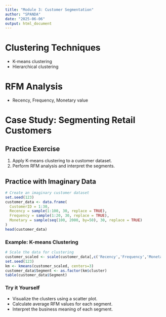 ```yaml
---
title: "Module 3: Customer Segmentation"
author: "SPANDA"
date: "2025-06-06"
output: html_document
---
```


# Clustering Techniques

- K-means clustering
- Hierarchical clustering

# RFM Analysis

- Recency, Frequency, Monetary value

# Case Study: Segmenting Retail Customers

## Practice Exercise

1. Apply K-means clustering to a customer dataset.
2. Perform RFM analysis and interpret the segments.

## Practice with Imaginary Data

```r
# Create an imaginary customer dataset
set.seed(123)
customer_data <- data.frame(
  CustomerID = 1:30,
  Recency = sample(1:100, 30, replace = TRUE),
  Frequency = sample(1:20, 30, replace = TRUE),
  Monetary = sample(seq(100, 2000, by=50), 30, replace = TRUE)
)
head(customer_data)
```

### Example: K-means Clustering

```r
# Scale the data for clustering
customer_scaled <- scale(customer_data[,c('Recency','Frequency','Monetary')])
set.seed(123)
km <- kmeans(customer_scaled, centers=3)
customer_data$Segment <- as.factor(km$cluster)
table(customer_data$Segment)
```

### Try it Yourself
- Visualize the clusters using a scatter plot.
- Calculate average RFM values for each segment.
- Interpret the business meaning of each segment.
